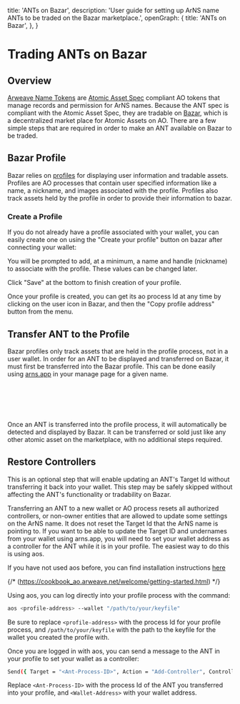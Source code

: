 
  title: 'ANTs on Bazar',
  description: 'User guide for setting up ArNS name ANTs to be traded on the Bazar marketplace.',
  openGraph: {
    title: 'ANTs on Bazar',
  },
}

<HeroPattern />

# Trading ANTs on Bazar

## Overview

[Arweave Name Tokens](/arns/#arweave-name-token-ant) are [Atomic Asset Spec](https://github.com/permaweb/ao-permaweb/blob/asset-manager/services/assets/spec.md) compliant AO tokens that manage records and permission for ArNS names. Because the ANT spec is compliant with the Atomic Asset Spec, they are tradable on [Bazar](https://bazar.arweave.net), which is a decentralized market place for Atomic Assets on AO. There are a few simple steps that are required in order to make an ANT available on Bazar to be traded.

## Bazar Profile

Bazar relies on [profiles](https://bazar.g8way.io/#/docs/overview/profiles) for displaying user information and tradable assets. Profiles are AO processes that contain user specified information like a name, a nickname, and images associated with the profile. Profiles also track assets held by the profile in order to provide their information to bazar.

### Create a Profile

If you do not already have a profile associated with your wallet, you can easily create one on using the "Create your profile" button on bazar after connecting your wallet:

<Diagram src="ar://mItIcwFiDWDM3JUs_8NMhKOLiim_9_fovpv1fkMk4pk" />

You will be prompted to add, at a minimum, a name and handle (nickname) to associate with the profile. These values can be changed later.

<Diagram src="ar://-jUIPIS4rPc_aoF4yCulV2VVWMOmZIaRCxWwLkU2_gE" />

Click "Save" at the bottom to finish creation of your profile.

Once your profile is created, you can get its ao process Id at any time by clicking on the user icon in Bazar, and then the "Copy profile address" button from the menu.

<Diagram src="ar://jXXF6f4Rtcqt6SdZgnbxSOAhNmMEKM8v_-dmHcnb-Oo" />

## Transfer ANT to the Profile

Bazar profiles only track assets that are held in the profile process, not in a user wallet. In order for an ANT to be displayed and transferred on Bazar, it must first be transferred into the Bazar profile. This can be done easily using [arns.app](ar://arns) in your manage page for a given name.

<Diagram src="ar://Z94PllSxiusPhfBnRVZcxi-IKfmqjwMH-NXuqdUyWcM" />
<br></br>
<br></br>
<Diagram src="ar://FNOkid5jsHig5Kz-oIJDq4kkkM2A-lzBf8s9EH1vUps" />

Once an ANT is transferred into the profile process, it will automatically be detected and displayed by Bazar. It can be transferred or sold just like any other atomic asset on the marketplace, with no additional steps required.

## Restore Controllers

<Tip title= "Optional">This is an optional step that will enable updating an ANT's Target Id without transferring it back into your wallet. This step may be safely skipped without affecting the ANT's functionality or tradability on Bazar.</Tip>

Transferring an ANT to a new wallet or AO process resets all authorized controllers, or non-owner entities that are allowed to update some settings on the ArNS name. It does not reset the Target Id that the ArNS name is pointing to. If you want to be able to update the Target ID and undernames from your wallet using arns.app, you will need to set your wallet address as a controller for the ANT while it is in your profile. The easiest way to do this is using aos.

If you have not used aos before, you can find installation instructions [here](ar://cookbook_ao/welcome/getting-started.html)

{/* (https://cookbook_ao.arweave.net/welcome/getting-started.html) */}

Using aos, you can log directly into your profile process with the command:

```bash
aos <profile-address> --wallet "/path/to/your/keyfile"
```

Be sure to replace `<profile-address>` with the process Id for your profile process, and `/path/to/your/keyfile` with the path to the keyfile for the wallet you created the profile with.

Once you are logged in with aos, you can send a message to the ANT in your profile to set your wallet as a controller:

```bash
Send({ Target = "<Ant-Process-ID>", Action = "Add-Controller", Controller = "<Wallet-Address>" })
```

Replace `<Ant-Process-ID>` with the process Id of the ANT you transferred into your profile, and `<Wallet-Address>` with your wallet address.